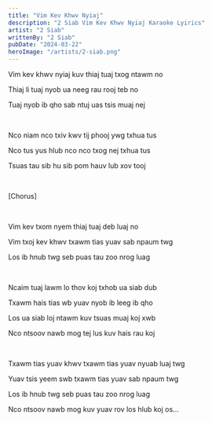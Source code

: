 ```yaml
---
title: "Vim Kev Khwv Nyiaj"
description: "2 Siab Vim Kev Khwv Nyiaj Karaoke Lyirics"
artist: "2 Siab"
writtenBy: "2 Siab"
pubDate: "2024-03-22"
heroImage: "/artists/2-siab.png"
---
```


Vim kev khwv nyiaj kuv thiaj tuaj txog ntawm no

Thiaj li tuaj nyob ua neeg rau rooj teb no

Tuaj nyob ib qho sab ntuj uas tsis muaj nej

<br />

Nco niam nco txiv kwv tij phooj ywg txhua tus

Nco tus yus hlub nco nco txog nej txhua tus

Tsuas tau sib hu sib pom hauv lub xov tooj

<br />

[Chorus]

<br />

Vim kev txom nyem thiaj tuaj deb luaj no

Vim txoj kev khwv txawm tias yuav sab npaum twg

Los ib hnub twg seb puas tau zoo nrog luag

<br />

Ncaim tuaj lawm lo thov koj txhob ua siab dub

Txawm hais tias wb yuav nyob ib leeg ib qho

Los ua siab loj ntawm kuv tsuas muaj koj xwb

Nco ntsoov nawb mog tej lus kuv hais rau koj

<br />

Txawm tias yuav khwv txawm tias yuav nyuab luaj twg

Yuav tsis yeem swb txawm tias yuav sab npaum twg

Los ib hnub twg seb puas tau zoo nrog luag

Nco ntsoov nawb mog kuv yuav rov los hlub koj os...
